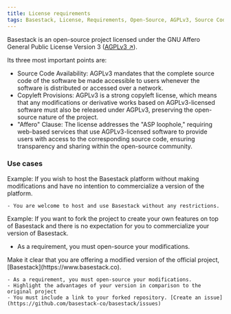 ```yaml
---
title: License requirements
tags: Basestack, License, Requirements, Open-Source, AGPLv3, Source Code, Copyleft, Affero, Commercialization, Modifications, Fork, Repository, Issue, Link
---
```





Basestack is an open-source project licensed under the GNU Affero General Public License Version 3 ([AGPLv3 ↗](https://www.gnu.org/licenses/agpl-3.0.en.html?ref=basestack.co)).

Its three most important points are:

- Source Code Availability: AGPLv3 mandates that the complete source code of the software be made accessible to users whenever the software is distributed or accessed over a network.
- Copyleft Provisions: AGPLv3 is a strong copyleft license, which means that any modifications or derivative works based on AGPLv3-licensed software must also be released under AGPLv3, preserving the open-source nature of the project.
- "Affero" Clause: The license addresses the "ASP loophole," requiring web-based services that use AGPLv3-licensed software to provide users with access to the corresponding source code, ensuring transparency and sharing within the open-source community.

### Use cases


<Accordions>
  <Accordion title="Host without Modifications, No Commercialization">
    Example: If you wish to host the Basestack platform without making modifications and have no intention to commercialize a version of the platform.

    - You are welcome to host and use Basestack without any restrictions.
  </Accordion>
    <Accordion title="Customize Basestack without Commercialization">
    Example: If you want to fork the project to create your own features on top of Basestack and there is no expectation for you to commercialize your version of Basestack.

  - As a requirement, you must open-source your modifications.
  </Accordion>
    <Accordion title="Commercialize your own version">
    Make it clear that you are offering a modified version of the official project, [Basestack](https://www.basestack.co).

    - As a requirement, you must open-source your modifications.
    - Highlight the advantages of your version in comparison to the original project
    - You must include a link to your forked repository. [Create an issue](https://github.com/basestack-co/basestack/issues)
  </Accordion>
</Accordions>